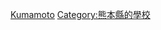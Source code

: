 {{日本行政區劃分類導航|的大學}}
{{Commonscat|Universities and colleges in Kumamoto prefecture}}

[[Category:日本各都道府縣的大學|Kumamoto]]
[[Category:熊本縣的學校|Category:熊本縣的學校]]